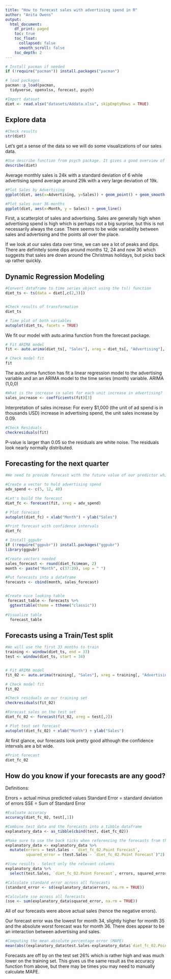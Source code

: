 ```yaml
---
title: "How to forecast sales with advertising spend in R"
author: "Anita Owens"
output:
  html_document:
    df_print: paged
    toc: true
    toc_float:
      collapsed: false
      smooth_scroll: false
    toc_depth: 2
---
```



```r
# Install pacman if needed
if (!require("pacman")) install.packages("pacman")

# load packages
pacman::p_load(pacman,
  tidyverse, openxlsx, forecast, psych)
```


```r
#Import dataset
diet <- read.xlsx("datasets/Addata.xlsx", skipEmptyRows = TRUE)

```


## Explore data

```r
#Check results
str(diet)
```


Let's get a sense of the data so we will do some visualizations of our sales data. 



```r
#Use describe function from psych package. It gives a good overview of the dataset variables.
describe(diet)
```
Average monthly sales is 24k with a standard deviation of 6 while  advertising spend average around 29k with a very large deviation of 19k.

```r
#Plot Sales by Advertising
ggplot(diet, aes(x=Advertising, y=Sales)) + geom_point() + geom_smooth(method = 'lm')

#Plot sales over 36 months
ggplot(diet, aes(x=Month, y = Sales)) + geom_line()
```

First, a scatterplot of sales and advertising. Sales are generally high when advertising spend is high which is perhaps not a big surprise, but this is not necessarily always the case. There seems to be wide variability between sales and advertising and the points all over the place.


If we look at our sales data over time, we can see a lot of peaks and dips. There are definitely some dips around months 12, 24 and now 36 which suggests that sales are down around the Christmas holidays, but picks back up rather quickly.



## Dynamic Regression Modeling


```r
#Convert dataframe to time series object using the ts() function
diet_ts <- ts(data = diet[,c(2,3)])


#Check results of transformation
diet_ts
```



```r
# Time plot of both variables
autoplot(diet_ts, facets = TRUE)
```




We fit our model with auto.arima function from the forecast package.


```r
# Fit ARIMA model
fit <- auto.arima(diet_ts[, "Sales"], xreg = diet_ts[, "Advertising"], stationary = TRUE)

# Check model fit
fit
```

The auto.arima function has fit a linear regression model to the advertising variable and an an ARIMA model to the time series (month) variable. ARIMA (1,0,0)



```r
#What is the increase in sales for each unit increase in advertising?
sales_increase <- coefficients(fit)[3]
```

Interpretation of sales increase: For every $1,000 (the unit of ad spend is in thousands USD) increase in advertising spend, the unit sales increase by 0.09.


```r
#Check Residuals
checkresiduals(fit)
```

P-value is larger than 0.05 so the residuals are white noise. The residuals look nearly normally distributed.
 
## Forecasting for the next quarter

```r
#We need to provide forecast with the future value of our predictor which is Advertising. So here, we will spend 5 in month 1, 12 in month 2 and 40 in month 3.

#Create a vector to hold advertising spend
adv_spend <- c(5, 12, 40)

#Let's build the forecast
diet_fc <- forecast(fit, xreg = adv_spend)

# Plot forecast
autoplot(diet_fc) + xlab("Month") + ylab("Sales")
```



```r
#Print forecast with confidence intervals
diet_fc
```


```r

# Install ggpubr
if (!require("ggpubr")) install.packages("ggpubr")
library(ggpubr)

#Create vectors needed
sales_forecast <- round(diet_fc$mean, 2)
month <- paste("Month", c(37:39), sep = " ")

#Put forecasts into a dataframe
forecasts <- cbind(month, sales_forecast)


#Create nice looking table
 forecast_table <- forecasts %>% 
  ggtexttable(theme = ttheme("classic"))
 
#Visualize table
  forecast_table
```


## Forecasts using a Train/Test split


```r
#We will use the first 33 months to train
training <- window(diet_ts, end = 33)
test <- window(diet_ts, start = 34)


# Fit ARIMA model
fit_02 <- auto.arima(training[, "Sales"], xreg = training[, "Advertising"], stationary = TRUE)

# Check model fit
fit_02
```



```r
#Check residuals on our training set
checkresiduals(fit_02)
```

```r
#Forecast sales on the test set
diet_fc_02 <- forecast(fit_02, xreg = test[,2])

# Plot test set forecast
autoplot(diet_fc_02) + xlab("Month") + ylab("Sales")
```
At first glance, our forecasts look pretty good although the confidence intervals are a bit wide.

```r
#Print forecast
diet_fc_02
```

## How do you know if your forecasts are any good?

Definitions:

Errors = actual minus predicted values
Standard Error = standard deviation of errors
SSE =  Sum of Standard Error


```r
#Evaluate accuracy
accuracy(diet_fc_02, test[,1])
```



```r
#Combine test data and the forecasts into a tibble dataframe
explanatory_data <- as_tibble(cbind(test, diet_fc_02))

#Make sure to use the back ticks when referencing the forecasts from the forecast model object
explanatory_data <- explanatory_data %>% 
  mutate(errors = test.Sales - `diet_fc_02.Point Forecast`,
         squared_error = (test.Sales - `diet_fc_02.Point Forecast`)^2)

#View results - Select only the relevant columns
explanatory_data %>% 
  select(test.Sales, `diet_fc_02.Point Forecast`, errors, squared_error)

#Calculate standard error across all forecasts
(standard_error <- sd(explanatory_data$errors, na.rm = TRUE))

#Calculate sse across all forecasts
(sse <- sum(explanatory_data$squared_error, na.rm = TRUE))
```
All of our forecasts were above actual sales (hence the negative errors).

Our forecast error was the lowest for month 34, slightly higher for month 35 and the absolute worst forecast was for month 36. There does appear to be an interaction between advertising and sales.


```r
#Computing the mean absolute percentage error (MAPE)
mean(abs((explanatory_data$test.Sales-explanatory_data$`diet_fc_02.Point Forecast`)/explanatory_data$test.Sales)) * 100
```
Forecasts are off by on the test set 26% which is rather high and was much lower on the training set. This gives us the same result as the accuracy function from above, but there may be times you may need to manually calculate MAPE.

